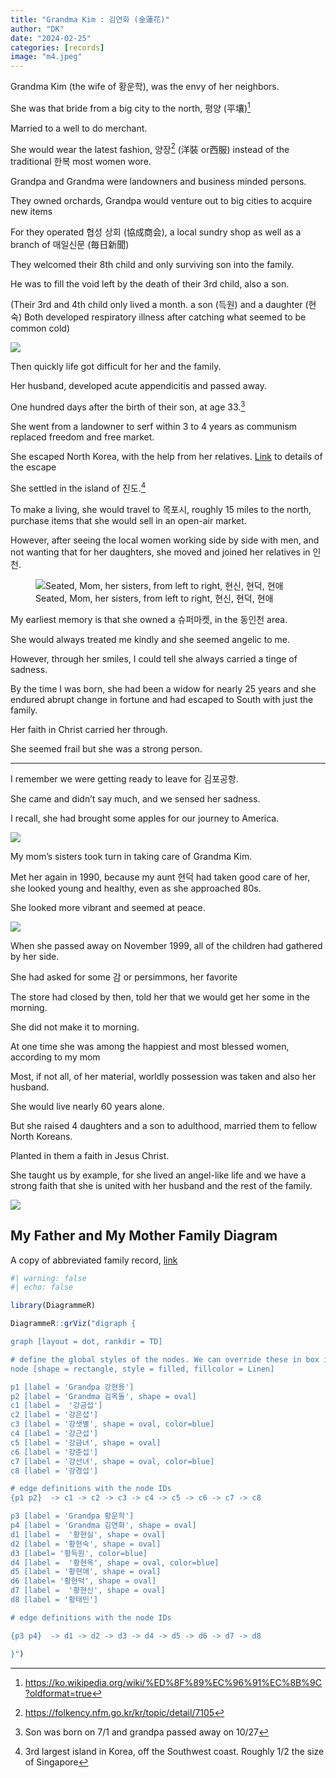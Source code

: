 ```yaml
---
title: "Grandma Kim : 김연화 (金蓮花)"
author: "DK"
date: "2024-02-25"
categories: [records]
image: "m4.jpeg"
---
```


Grandma Kim (the wife of 황운학), was the envy of her neighbors.

She was that bride from a big city to the north, 평양 (平壤)[^1]

[^1]: <https://ko.wikipedia.org/wiki/%ED%8F%89%EC%96%91%EC%8B%9C?oldformat=true>

Married to a well to do merchant.

She would wear the latest fashion, 양장[^2] (洋裝 or西服) instead of the traditional 한복 most women wore.

[^2]: <https://folkency.nfm.go.kr/kr/topic/detail/7105>

Grandpa and Grandma were landowners and business minded persons.

They owned orchards, Grandpa would venture out to big cities to acquire new items

For they operated 협성 상회 (協成商会), a local sundry shop as well as a branch of 매일신문 (毎日新聞)

They welcomed their 8th child and only surviving son into the family.

He was to fill the void left by the death of their 3rd child, also a son.

(Their 3rd and 4th child only lived a month. a son (득원) and a daughter (현숙) Both developed respiratory illness after catching what seemed to be common cold)

![](m4.jpeg)

Then quickly life got difficult for her and the family.

Her husband, developed acute appendicitis and passed away.

One hundred days after the birth of their son, at age 33.[^3]

[^3]: Son was born on 7/1 and grandpa passed away on 10/27

She went from a landowner to serf within 3 to 4 years as communism replaced freedom and free market.

She escaped North Korea, with the help from her relatives. [Link](https://oakhi.github.io/Life-Begins-When/posts/20231212%20Sayings%20of%20My%20Parents/#a-story-of-an-escape-from-north-korea) to details of the escape

She settled in the island of 진도.[^4]

[^4]: 3rd largest island in Korea, off the Southwest coast. Roughly 1/2 the size of Singapore

To make a living, she would travel to 목포시, roughly 15 miles to the north, purchase items that she would sell in an open-air market.

However, after seeing the local women working side by side with men, and not wanting that for her daughters, she moved and joined her relatives in 인천.

![Seated, Mom, her sisters, from left to right, 현신, 현덕, 현애](m5.JPG)

My earliest memory is that she owned a 슈퍼마켓, in the 동인천 area.

She would always treated me kindly and she seemed angelic to me.

However, through her smiles, I could tell she always carried a tinge of sadness.

By the time I was born, she had been a widow for nearly 25 years and she endured abrupt change in fortune and had escaped to South with just the family.

Her faith in Christ carried her through.

She seemed frail but she was a strong person.

------------------------------------------------------------------------

I remember we were getting ready to leave for 김포공항.

She came and didn't say much, and we sensed her sadness.

I recall, she had brought some apples for our journey to America.

![](m2.jpeg)

My mom's sisters took turn in taking care of Grandma Kim.

Met her again in 1990, because my aunt 현덕 had taken good care of her, she looked young and healthy, even as she approached 80s.

She looked more vibrant and seemed at peace.

![](m1.JPG)

When she passed away on November 1999, all of the children had gathered by her side.

She had asked for some 감 or persimmons, her favorite

The store had closed by then, told her that we would get her some in the morning.

She did not make it to morning.

At one time she was among the happiest and most blessed women, according to my mom

Most, if not all, of her material, worldly possession was taken and also her husband.

She would live nearly 60 years alone.

But she raised 4 daughters and a son to adulthood, married them to fellow North Koreans.

Planted in them a faith in Jesus Christ.

She taught us by example, for she lived an angel-like life and we have a strong faith that she is united with her husband and the rest of the family.

![](m3.jpeg)

## My Father and My Mother Family Diagram

A copy of abbreviated family record, [link](https://spencerirvinereed.github.io/Family_History/posts/20240218%20Hwang%20Family%20Intro/)

```r
#| warning: false
#| echo: false

library(DiagrammeR)

DiagrammeR::grViz("digraph {

graph [layout = dot, rankdir = TD]

# define the global styles of the nodes. We can override these in box if we wish
node [shape = rectangle, style = filled, fillcolor = Linen]

p1 [label = 'Grandpa 강현용']
p2 [label = 'Grandma 김옥돌', shape = oval]
c1 [label =  '강금섭']
c2 [label = '강은섭']
c3 [label = '강샛별', shape = oval, color=blue]
c4 [label = '강근섭']
c5 [label = '강금녀', shape = oval]
c6 [label = '강춘섭']
c7 [label = '강선녀', shape = oval, color=blue]
c8 [label = '강경섭']

# edge definitions with the node IDs
{p1 p2}  -> c1 -> c2 -> c3 -> c4 -> c5 -> c6 -> c7 -> c8

p3 [label = 'Grandpa 황운학']
p4 [label = 'Grandma 김연화', shape = oval]
d1 [label =  '황현실', shape = oval]
d2 [label = '황현숙', shape = oval]
d3 [label= '황득원', color=blue]
d4 [label =  '황현옥', shape = oval, color=blue]
d5 [label = '황현애', shape = oval]
d6 [label= '황현덕', shape = oval]
d7 [label =  '황현신', shape = oval]
d8 [label = '황태민']

# edge definitions with the node IDs

{p3 p4}  -> d1 -> d2 -> d3 -> d4 -> d5 -> d6 -> d7 -> d8

}")

```
